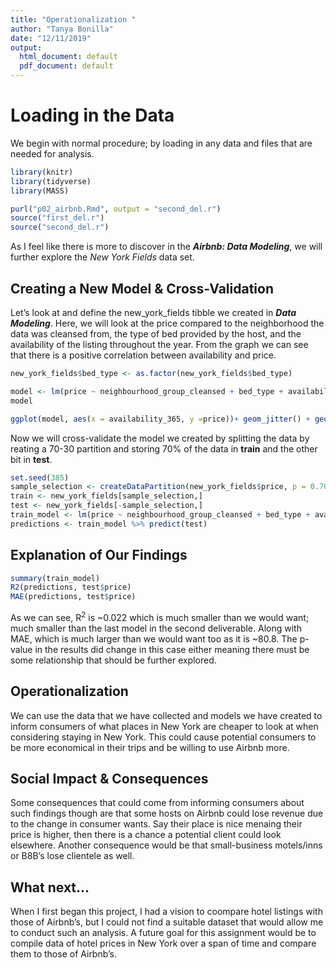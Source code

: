 ```yaml
---
title: "Operationalization "
author: "Tanya Bonilla"
date: "12/11/2019"
output:
  html_document: default
  pdf_document: default
---
```


# Loading in the Data

We begin with normal procedure; by loading in any data and files that are needed for analysis.

```r
library(knitr)
library(tidyverse)
library(MASS)

purl("p02_airbnb.Rmd", output = "second_del.r")
source("first_del.r")
source("second_del.r")
```

As I feel like there is more to discover in the  ***Airbnb: Data Modeling***, we will further explore the *New York Fields* data set.

## Creating a New Model & Cross-Validation

Let's look at and define the new_york_fields tibble we created in ***Data Modeling***. Here, we will look at the price compared to the neighborhood the data was cleansed from, the type of bed provided by the host, and the availability of the listing throughout the year. From the graph we can see that there is a positive correlation between availability and price. 
```r
new_york_fields$bed_type <- as.factor(new_york_fields$bed_type)

model <- lm(price ~ neighbourhood_group_cleansed + bed_type + availability_365, data = new_york_fields)
model

ggplot(model, aes(x = availability_365, y =price))+ geom_jitter() + geom_smooth(method= lm)
```
Now we will cross-validate the model we created by splitting the data by reating a 70-30 partition and storing 70% of the data in **train** and the other bit in **test**.
```r
set.seed(385)
sample_selection <- createDataPartition(new_york_fields$price, p = 0.70, list = FALSE)
train <- new_york_fields[sample_selection,]
test <- new_york_fields[-sample_selection,]
train_model <- lm(price ~ neighbourhood_group_cleansed + bed_type + availability_365, data = train)
predictions <- train_model %>% predict(test)
```

## Explanation of Our Findings
```r
summary(train_model)
R2(predictions, test$price)
MAE(predictions, test$price)
```
As we can see, R^2^ is ~0.022 which is much smaller than we would want; much smaller than the last model in the second deliverable. Along with MAE, which is much larger than we would want too as it is ~80.8. The p-value in the results did change in this case either meaning there must be some relationship that should be further explored. 

## Operationalization

  We can use the data that we have collected and models we have created to inform consumers of what places in New York are cheaper to look at when considering staying in New York. This could cause potential consumers to be more economical in their trips and be willing to use Airbnb more.
  
## Social Impact & Consequences
  Some consequences that could come from informing consumers about such findings though are that some hosts on Airbnb could lose revenue due to the change in consumer wants. Say their place is nice menaing their price is higher, then there is a chance a potential client could look elsewhere. Another consequence would be that small-business motels/inns or B8B's lose clientele as well. 
  
## What next...
When I first began this project, I had a vision to coompare hotel listings with those of Airbnb's, but I could not find a suitable dataset that would allow me to conduct such an analysis. A future goal for this assignment would be to compile data of hotel prices in New York over a span of time and compare them to those of Airbnb's. 
